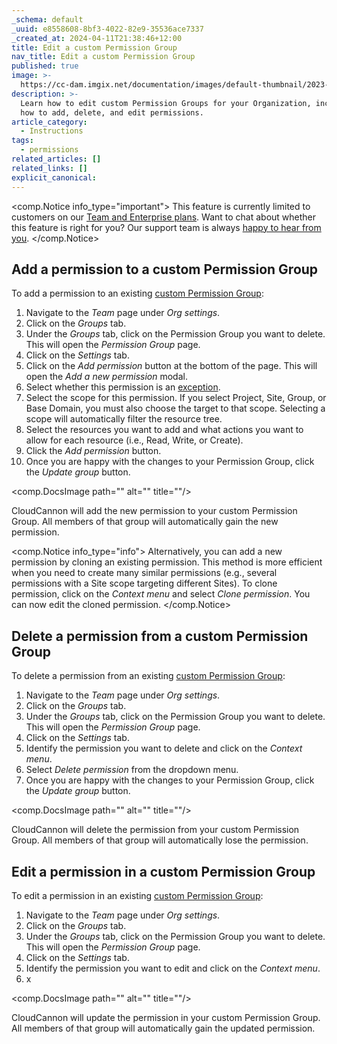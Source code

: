 ```yaml
---
_schema: default
_uuid: e8558608-8bf3-4022-82e9-35536ace7337
_created_at: 2024-04-11T21:38:46+12:00
title: Edit a custom Permission Group
nav_title: Edit a custom Permission Group
published: true
image: >-
  https://cc-dam.imgix.net/documentation/images/default-thumbnail/2023-Q4/CloudCannon-Documentation-Thumbnail.png
description: >-
  Learn how to edit custom Permission Groups for your Organization, including
  how to add, delete, and edit permissions.
article_category:
  - Instructions
tags:
  - permissions
related_articles: []
related_links: []
explicit_canonical:
---
```

<comp.Notice info_type="important">
  This feature is currently limited to customers on our [Team and Enterprise plans](/pricing/). Want to chat about whether this feature is right for you? Our support team is always [happy to hear from you]().
</comp.Notice>

## Add a permission to a custom Permission Group

To add a permission to an existing [custom Permission Group](/documentation/articles/what-are-custom-permission-groups/):

1. Navigate to the *Team* page under *Org settings*.
2. Click on the *Groups* tab.
3. Under the *Groups* tab, click on the Permission Group you want to delete. This will open the *Permission Group* page.
4. Click on the *Settings* tab.
5. Click on the *Add permission* button at the bottom of the page. This will open the *Add a new permission* modal.
6. Select whether this permission is an [exception](/documentation/articles/what-are-custom-permission-groups/#exceptions).
7. Select the scope for this permission. If you select Project, Site, Group, or Base Domain, you must also choose the target to that scope. Selecting a scope will automatically filter the resource tree.
8. Select the resources you want to add and what actions you want to allow for each resource (i.e., Read, Write, or Create).
9. Click the *Add permission* button.
10. Once you are happy with the changes to your Permission Group, click the *Update group* button.

<comp.DocsImage path="" alt="" title=""/>

CloudCannon will add the new permission to your custom Permission Group. All members of that group will automatically gain the new permission.

<comp.Notice info_type="info">
  Alternatively, you can add a new permission by cloning an existing permission. This method is more efficient when you need to create many similar permissions (e.g., several permissions with a Site scope targeting different Sites). To clone permission, click on the *Context menu* and select *Clone permission*. You can now edit the cloned permission.
</comp.Notice>

## Delete a permission from a custom Permission Group

To delete a permission from an existing [custom Permission Group](/documentation/articles/what-are-custom-permission-groups/):

1. Navigate to the *Team* page under *Org settings*.
2. Click on the *Groups* tab.
3. Under the *Groups* tab, click on the Permission Group you want to delete. This will open the *Permission Group* page.
4. Click on the *Settings* tab.
5. Identify the permission you want to delete and click on the *Context menu*.
6. Select *Delete permission* from the dropdown menu.
7. Once you are happy with the changes to your Permission Group, click the *Update group* button.

<comp.DocsImage path="" alt="" title=""/>

CloudCannon will delete the permission from your custom Permission Group. All members of that group will automatically lose the permission.

## Edit a permission in a custom Permission Group

To edit a permission in an existing [custom Permission Group](/documentation/articles/what-are-custom-permission-groups/):

1. Navigate to the *Team* page under *Org settings*.
2. Click on the *Groups* tab.
3. Under the *Groups* tab, click on the Permission Group you want to delete. This will open the *Permission Group* page.
4. Click on the *Settings* tab.
5. Identify the permission you want to edit and click on the *Context menu*.
6. x

<comp.DocsImage path="" alt="" title=""/>

CloudCannon will update the permission in your custom Permission Group. All members of that group will automatically gain the updated permission.